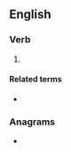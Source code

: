 ==English==

===Verb===
{{en-verb|mechanis}}

# {{standard spelling of|en|from=non-Oxford British spelling|mechanize}}

====Related terms====
* {{l|en|mechanisation}}

===Anagrams===
* {{anagrams|en|a=aceehimns|Manichees|achimenes|chimeneas}}